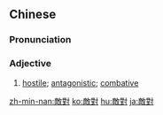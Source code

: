{{also|敌对|敵対}}
==Chinese==
{{zh-forms|s=敌对}}

===Pronunciation===
{{zh-pron
|m=díduì
|c=dik6 deoi3
|h=pfs=thi̍t-tui
|mn=te̍k-tùi
|cat=a
}}

===Adjective===
{{zh-adj}}

# [[hostile]]; [[antagonistic]]; [[combative]]

{{zh-cat|Advanced}}

[[zh-min-nan:敵對]]
[[ko:敵對]]
[[hu:敵對]]
[[ja:敵對]]